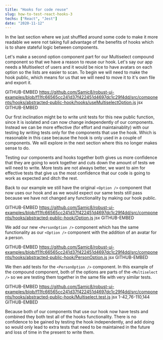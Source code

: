 ```yaml
---
title: "Hooks for code reuse"
slug: how-to-test-react-hooks-3
techs: ["React", "Jest"]
date: "2020-11-12"
---
```


In the last section where we just shuffled around some code to make it more readable we were not taking full advantage of the benefits of hooks which is to share stateful logic between components.

Let's make a second option component part for our Multiselect compound component so that we have a reason to reuse our hook. Let's say our app needs a Multiselect of users and it would be nice to have avatars on each option so the lists are easier to scan.
To begin we will need to make the hook public, which means for us that we will need to move it to it's own file and export it.

GITHUB-EMBED https://github.com/Samic8/robust-ui-examples/blob/f11fc66565cc241d37f422451d4697dc1c29f4dd/src/components/hooks/abstracted-public-hook/hooks/useMultiselectOption.js jsx GITHUB-EMBED

Our first inclination might be to write unit tests for this new public function, since it is isolated and can now change independently of our components. Instead we can be more effective (for effort and maintainablity) with our testing by writing tests only for the components that use the hook. Which is reasonable in this case because the hook is only used in a couple of components. We will explore in the next section where this no longer makes sense to do.

Testing our components and hooks together both gives us more confidence that they are going to work together and cuts down the amount of tests we will need to write. More tests are not always better, we want to aim for effective tests that give us the most confidence that our code is going to work as expected and ditch the rest.

Back to our example we still have the original `<Option />` component that now uses our hook and as we would expect our same tests still pass because we have not changed any functionality by making our hook public.

GITHUB-EMBED https://github.com/Samic8/robust-ui-examples/blob/f11fc66565cc241d37f422451d4697dc1c29f4dd/src/components/hooks/abstracted-public-hook/Option.js jsx GITHUB-EMBED

We add our new `<PersonOption />` component which has the same functionality as our `<Option />` component with the addition of an avatar for a person.

GITHUB-EMBED https://github.com/Samic8/robust-ui-examples/blob/f11fc66565cc241d37f422451d4697dc1c29f4dd/src/components/hooks/abstracted-public-hook/PersonOption.js jsx GITHUB-EMBED

We then add tests for the `<PersonOption />` component. In this example of the compound component, both of the options are parts of the `<Multiselect />` so we are testing them together in the same file with very similar tests.

GITHUB-EMBED https://github.com/Samic8/robust-ui-examples/blob/f11fc66565cc241d37f422451d4697dc1c29f4dd/src/components/hooks/abstracted-public-hook/Multiselect.test.js jsx 1-42,76-110,144 GITHUB-EMBED

Because both of our components that use our hook now have tests and combined they both test all of the hooks functionality. There is no confidence to be gained by testing the hook independently, and add doing so would only lead to extra tests that need to be maintained in the future and loss of time in the present to write them.

